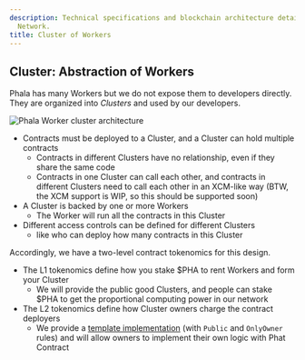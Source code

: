 ```yaml
---
description: Technical specifications and blockchain architecture details for Phala
  Network.
title: Cluster of Workers
---
```



## Cluster: Abstraction of Workers <a href="#cluster-abstraction-of-workers" id="cluster-abstraction-of-workers"></a>

Phala has many Workers but we do not expose them to developers directly. They are organized into _Clusters_ and used by our developers.

<Frame caption="Phala Worker cluster architecture">
    <img src="https://i.imgur.com/G4T51Ht.png" alt="Phala Worker cluster architecture" />
</Frame>

* Contracts must be deployed to a Cluster, and a Cluster can hold multiple contracts
  * Contracts in different Clusters have no relationship, even if they share the same code
  * Contracts in one Cluster can call each other, and contracts in different Clusters need to call each other in an XCM-like way (BTW, the XCM support is WIP, so this should be supported soon)
* A Cluster is backed by one or more Workers
  * The Worker will run all the contracts in this Cluster
* Different access controls can be defined for different Clusters
  * like who can deploy how many contracts in this Cluster

Accordingly, we have a two-level contract tokenomics for this design.

* The L1 tokenomics define how you stake $PHA to rent Workers and form your Cluster
  * We will provide the public good Clusters, and people can stake $PHA to get the proportional computing power in our network
* The L2 tokenomics define how Cluster owners charge the contract deployers
  * We provide a [template implementation](https://github.com/Phala-Network/phala-blockchain/tree/master/crates/pink-drivers) (with `Public` and `OnlyOwner` rules) and will allow owners to implement their own logic with Phat Contract
